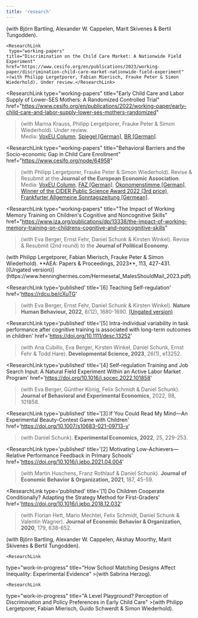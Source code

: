 ```yaml
---
title: 'research'
---
```



<ResearchSection title='Working Papers'>
  
   <ResearchLink
    type="working-papers"
    title="Free to Fail? Paternalistic Preferences in the United States"
                 href="https://papers.ssrn.com/sol3/papers.cfm?abstract_id=4449814"
    >(with Björn Bartling, Alexander W. Cappelen, Marit Skivenes & Bertil Tungodden).</ResearchLink>
  
    <ResearchLink
     type="working-papers"
    title="Discrimination on the Child Care Market: A Nationwide Field Experiment"
    href="https://www.cesifo.org/en/publications/2023/working-paper/discrimination-child-care-market-nationwide-field-experiment"
    >(with Philipp Lergetporer, Fabian Mierisch, Frauke Peter & Simon Wiederhold). Under review.</ResearchLink>  
  
  <ResearchLink
    type="working-papers"
    title="Early Child Care and Labor Supply of Lower-SES Mothers: A Randomized Controlled Trial"
    href="https://www.cesifo.org/en/publications/2022/working-paper/early-child-care-and-labor-supply-lower-ses-mothers-randomized"
  >(with Marina Krauss, Philipp Lergetporer, Frauke Peter & Simon Wiederhold). Under review.<br />Media: [VoxEU Column](https://cepr.org/voxeu/columns/how-early-childcare-can-boost-labour-market-success-lower-educated-mothers?utm_source=dlvr.it&utm_medium=twitter), [Spiegel [German]](https://www.spiegel.de/panorama/bildung/wie-bildungsferne-familien-besser-an-einen-kitaplatz-kommen-und-wie-sie-davon-profitieren-a-d907b0f5-ea2c-417a-bdfe-3b661973472f?utm_source=dlvr.it&utm_medium=twitter#ref=rss), [BR [German]](https://www.br.de/nachrichten/wissen/studie-wie-bildungsferne-familien-an-betreuungsplaetze-kommen,TXunstv).</ResearchLink>
  
  <ResearchLink
    type="working-papers"
    title="Behavioral Barriers and the Socio-economic Gap in Child Care Enrollment"
    href="https://www.cesifo.org/node/64958"
  >(with Philipp Lergetporer, Frauke Peter & Simon Wiederhold). Revise & Resubmit at the **Journal of the European Economic Association**.<br />Media: [VoxEU Column](https://voxeu.org/article/socioeconomic-gap-childcare-enrolment), [FAZ [German]](https://www.faz.net/aktuell/wirtschaft/schlechte-chancen-fuer-bildungsferne-familien-auf-kitaplatz-17666862.html?premium=0xd8d0b86f2382d91e6d6d773e40c2f398&GEPC=s9), [Ökonomenstimme [German]](https://www.oekonomenstimme.org/articles/1903), [Winner of the CIDER Public Science Award 2022 (3rd price)](https://www.leibniz-bildung.de/en/cider/news/), [Frankfurter Allgemeine Sonntagszeitung [Germean]](https://zeitung.faz.net/fas/seite-eins/2023-05-21/9eeb336a4f1c9ceca3a70904680870e2?GEPC=s3).</ResearchLink>

  <ResearchLink
    type="working-papers"
    title="The Impact of Working Memory Training on Children's Cognitive and Noncognitive Skills"
    href="https://www.iza.org/publications/dp/13338/the-impact-of-working-memory-training-on-childrens-cognitive-and-noncognitive-skills"
  >(with Eva Berger, Ernst Fehr, Daniel Schunk & Kirsten Winkel). Revise & Resubmit (2nd round) to the **Journal of Political Economy**.</ResearchLink>

  
</ResearchSection>



<ResearchSection title='Publications'>
  <ResearchLink
    type='published'
    title='[7] Males Should Mail? Gender Discrimination in Access to Child Care'
    href='https://www.aeaweb.org/articles?id=10.1257/pandp.20231060'
  >(with Philipp Lergetporer, Fabian Mierisch, Frauke Peter & Simon Wiederhold). **AEA: Papers & Proceedings, 2023**, 113, 427-431. [(Ungated version)](https://www.henninghermes.com/Hermesetal_MalesShouldMail_2023.pdf)</ResearchLink>

  <ResearchLink
    type='published'
    title='[6] Teaching Self-regulation'
    href='https://rdcu.be/cXuTG'
  >(with Eva Berger, Ernst Fehr, Daniel Schunk & Kirsten Winkel). **Nature Human Behaviour, 2022**, 6(12), 1680-1690. [(Ungated version)](https://www.zora.uzh.ch/id/eprint/221751/7/Teaching_Self_Regulation_final_manuscript_NO_track_changes_with_figures_SG.pdf)</ResearchLink>

  <ResearchLink
    type='published'
    title='[5] Intra-individual variability in task performance after cognitive training is associated with long-term outcomes in children'
    href='https://doi.org/10.1111/desc.13252'
  >(with Ana Cubillo, Eva Berger, Kirsten Winkel, Daniel Schunk, Ernst Fehr & Todd Hare). **Developmental Science, 2023**, 26(1), e13252.</ResearchLink>

  <ResearchLink
    type='published'
    title='[4] Self-regulation Training and Job Search Input: A Natural Field Experiment Within an Active Labor Market Program'
    href='https://doi.org/10.1016/j.socec.2022.101858'
  >(with Eva Berger, Günther König, Felix Schmidt & Daniel Schunk). **Journal of Behavioral and Experimental Economics**, 2022, 98, 101858.</ResearchLink>

  <ResearchLink
    type='published'
    title='[3] If You Could Read My Mind—An Experimental Beauty-Contest Game with Children'
    href='https://doi.org/10.1007/s10683-021-09713-y'
  >(with Daniel Schunk). **Experimental Economics, 2022**, 25, 229-253.</ResearchLink>

  <ResearchLink
    type='published'
    title='[2] Motivating Low-Achievers—Relative Performance Feedback in Primary Schools'
    href='https://doi.org/10.1016/j.jebo.2021.04.004'
  >(with Martin Huschens, Franz Rothlauf & Daniel Schunk). **Journal of Economic Behavior & Organization, 2021**, 187, 45-59.</ResearchLink>

  <ResearchLink
    type='published'
    title='[1] Do Children Cooperate Conditionally? Adapting the Strategy Method for First-Graders'
    href='https://doi.org/10.1016/j.jebo.2018.12.032'
  >(with Florian Hett, Mario Mechtel, Felix Schmidt, Daniel Schunk & Valentin Wagner). **Journal of Economic Behavior & Organization, 2020**, 179, 638-652.</ResearchLink>


</ResearchSection>



<ResearchSection title='Work in Progress'>

  <ResearchLink
    type="work-in-progress"
    title="Paternalism across the World"
    >(with Björn Bartling, Alexander W. Cappelen, Akshay Moorthy, Marit Skivenes & Bertil Tungodden).</ResearchLink>
 
    <ResearchLink
  type="work-in-progress"
    title="How School Matching Designs Affect Inequality: Experimental Evidence"
    >(with Sabrina Herzog).</ResearchLink>
    
    <ResearchLink
   type="work-in-progress"
    title="A Level Playground? Perception of Discrimination and Policy Preferences in Early Child Care"
    >(with Philipp Lergetporer, Fabian Mierisch, Guido Schwerdt & Simon Wiederhold).</ResearchLink> 

</ResearchSection>

